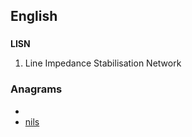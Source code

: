 ==English==

==={{initialism}}===
{{wikipedia}}
'''LISN'''

# Line Impedance Stabilisation Network

===Anagrams===
* {{alphagram|ilns}}
* [[nils#English|nils]]